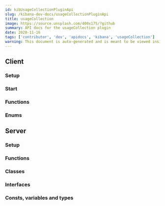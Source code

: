 ```yaml
---
id: kibUsageCollectionPluginApi
slug: /kibana-dev-docs/usageCollectionPluginApi
title: usageCollection
image: https://source.unsplash.com/400x175/?github
summary: API docs for the usageCollection plugin
date: 2020-11-16
tags: ['contributor', 'dev', 'apidocs', 'kibana', 'usageCollection']
warning: This document is auto-generated and is meant to be viewed inside our experimental, new docs system. Reach out in #docs-engineering for more info.
---
```



## Client

### Setup
<DocDefinitionList data={[usageCollectionObj.client.setup]}/>

### Start
<DocDefinitionList data={[usageCollectionObj.client.start]}/>

### Functions
<DocDefinitionList data={usageCollectionObj.client.functions}/>

### Enums
<DocDefinitionList data={usageCollectionObj.client.enums}/>

## Server

### Setup
<DocDefinitionList data={[usageCollectionObj.server.setup]}/>

### Functions
<DocDefinitionList data={usageCollectionObj.server.functions}/>

### Classes
<DocDefinitionList data={usageCollectionObj.server.classes}/>

### Interfaces
<DocDefinitionList data={usageCollectionObj.server.interfaces}/>

### Consts, variables and types
<DocDefinitionList data={usageCollectionObj.server.misc}/>


